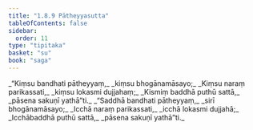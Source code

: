 ```yaml
---
title: "1.8.9 Pātheyyasutta"
tableOfContents: false
sidebar:
  order: 11
type: "tipitaka"
basket: "su"
book: "saga"
---
```



<DynamicBreadcrumb />

<Division number="79" book="saga" bookNo="12" page="41">

<Paragraph number="357" type="verses" book="saga">
_“Kiṃsu bandhati pātheyyaṃ,_  
_kiṃsu bhogānamāsayo;_  
_Kiṃsu naraṃ parikassati,_  
_kiṃsu lokasmi dujjahaṃ;_  
_Kismiṃ baddhā puthū sattā,_  
_pāsena sakuṇī yathā”ti._  

</Paragraph>

<Paragraph number="358" type="verses" book="saga">
_“Saddhā bandhati pātheyyaṃ,_  
_sirī bhogānamāsayo;_  
_Icchā naraṃ parikassati,_  
_icchā lokasmi dujjahā;_  
_Icchābaddhā puthū sattā,_  
_pāsena sakuṇī yathā”ti._
</Paragraph>
</Division>